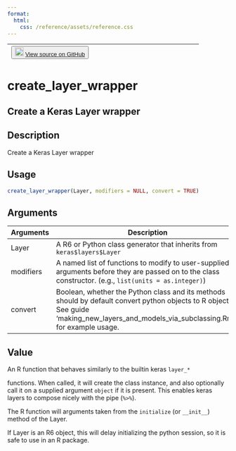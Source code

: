 ```yaml
---
format:
  html:
    css: /reference/assets/reference.css
---
```


| <button class="button"> ![](/reference/assets/GitHub-Mark-32px.png){width="20"} [View source on GitHub](https://github.com/rstudio/keras//blob/main/R/layer-custom.R#L196) </button> |
|:------------------------------:|:--------------------------------------:|

# create_layer_wrapper

## Create a Keras Layer wrapper

## Description
Create a Keras Layer wrapper 


## Usage
```r
create_layer_wrapper(Layer, modifiers = NULL, convert = TRUE) 
```

## Arguments
|Arguments|Description|
|---|---|
| Layer | A R6 or Python class generator that inherits from `keras$layers$Layer` |
| modifiers | A named list of functions to modify to user-supplied arguments before they are passed on to the class constructor. (e.g., `list(units = as.integer)`) |
| convert | Boolean, whether the Python class and its methods should by default convert python objects to R objects. <br>See guide 'making_new_layers_and_models_via_subclassing.Rmd' for example usage. |



## Value

An R function that behaves similarly to the builtin keras `layer_*`

functions. When called, it will create the class instance, and also optionally call it on a supplied argument `object` if it is present. This enables keras layers to compose nicely with the pipe (`%>%`). 

The R function will arguments taken from the `initialize` (or `__init__`) method of the Layer. 

If Layer is an R6 object, this will delay initializing the python session, so it is safe to use in an R package. 




